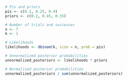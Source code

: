 ```r
# Pis and priors
pis <- c(0.1, 0.25, 0.4)
priors <- c(0.2, 0.45, 0.35)

# Number of trials and successes
n <- 7
k <- 1

# Likelihoods
likelihoods <- dbinom(k, size = n, prob = pis)

# Unnormalized posterior probabilities
unnormalized_posteriors <- likelihoods * priors

# Normalized posterior probabilities
unnormalized_posteriors / sum(unnormalized_posteriors)
```